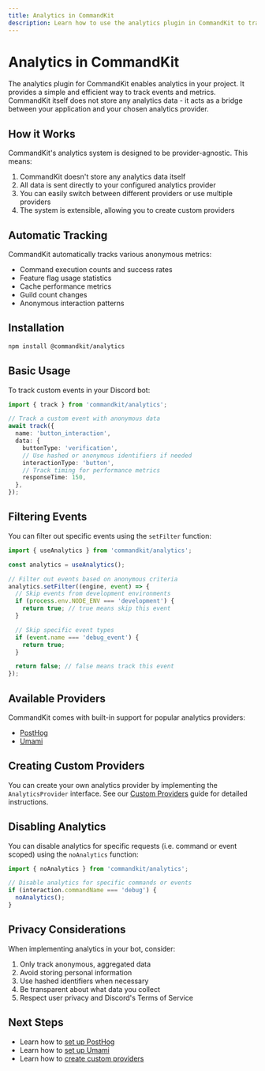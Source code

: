 ```yaml
---
title: Analytics in CommandKit
description: Learn how to use the analytics plugin in CommandKit to track events and metrics.
---
```


# Analytics in CommandKit

The analytics plugin for CommandKit enables analytics in your project. It provides a simple and efficient way to track events and metrics. CommandKit itself does not store any analytics data - it acts as a bridge between your application and your chosen analytics provider.

## How it Works

CommandKit's analytics system is designed to be provider-agnostic. This means:

1. CommandKit doesn't store any analytics data itself
2. All data is sent directly to your configured analytics provider
3. You can easily switch between different providers or use multiple providers
4. The system is extensible, allowing you to create custom providers

## Automatic Tracking

CommandKit automatically tracks various anonymous metrics:

- Command execution counts and success rates
- Feature flag usage statistics
- Cache performance metrics
- Guild count changes
- Anonymous interaction patterns

## Installation

```sh
npm install @commandkit/analytics
```

## Basic Usage

To track custom events in your Discord bot:

```ts
import { track } from 'commandkit/analytics';

// Track a custom event with anonymous data
await track({
  name: 'button_interaction',
  data: {
    buttonType: 'verification',
    // Use hashed or anonymous identifiers if needed
    interactionType: 'button',
    // Track timing for performance metrics
    responseTime: 150,
  },
});
```

## Filtering Events

You can filter out specific events using the `setFilter` function:

```ts
import { useAnalytics } from 'commandkit/analytics';

const analytics = useAnalytics();

// Filter out events based on anonymous criteria
analytics.setFilter((engine, event) => {
  // Skip events from development environments
  if (process.env.NODE_ENV === 'development') {
    return true; // true means skip this event
  }

  // Skip specific event types
  if (event.name === 'debug_event') {
    return true;
  }

  return false; // false means track this event
});
```

## Available Providers

CommandKit comes with built-in support for popular analytics providers:

- [PostHog](./02-posthog.mdx)
- [Umami](./03-umami.mdx)

## Creating Custom Providers

You can create your own analytics provider by implementing the `AnalyticsProvider` interface. See our [Custom Providers](./04-custom-providers.mdx) guide for detailed instructions.

## Disabling Analytics

You can disable analytics for specific requests (i.e. command or event scoped) using the `noAnalytics` function:

```ts
import { noAnalytics } from 'commandkit/analytics';

// Disable analytics for specific commands or events
if (interaction.commandName === 'debug') {
  noAnalytics();
}
```

## Privacy Considerations

When implementing analytics in your bot, consider:

1. Only track anonymous, aggregated data
2. Avoid storing personal information
3. Use hashed identifiers when necessary
4. Be transparent about what data you collect
5. Respect user privacy and Discord's Terms of Service

## Next Steps

- Learn how to [set up PostHog](./02-posthog.mdx)
- Learn how to [set up Umami](./03-umami.mdx)
- Learn how to [create custom providers](./04-custom-providers.mdx)
